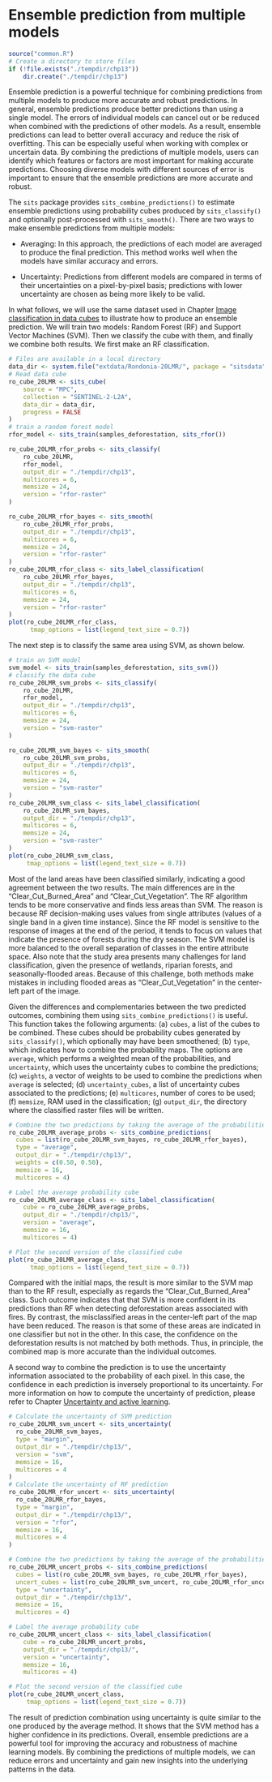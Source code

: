 # Ensemble prediction from multiple models{-}

```r
source("common.R")
# Create a directory to store files
if (!file.exists("./tempdir/chp13"))
    dir.create("./tempdir/chp13")
```

Ensemble prediction is a powerful technique for combining predictions from multiple models to produce more accurate and robust predictions. In general, ensemble predictions produce better predictions than using a single model. The errors of individual models can cancel out or be reduced when combined with the predictions of other models. As a result, ensemble predictions can lead to better overall accuracy and reduce the risk of overfitting. This can be especially useful when working with complex or uncertain data. By combining the predictions of multiple models, users can identify which features or factors are most important for making accurate predictions. Choosing diverse models with different sources of error is important to ensure that the ensemble predictions are more accurate and robust.

The `sits` package provides `sits_combine_predictions()` to estimate ensemble predictions using probability cubes produced by `sits_classify()` and optionally post-processed with `sits_smooth()`. There are two ways to make ensemble predictions from multiple models:

* Averaging: In this approach, the predictions of each model are averaged to produce the final prediction. This method works well when the models have similar accuracy and errors. 

* Uncertainty: Predictions from different models are compared in terms of their uncertainties on a pixel-by-pixel basis; predictions with lower uncertainty are chosen as being more likely to be valid. 

In what follows, we will use the same dataset used in Chapter [Image classification in data cubes](https://e-sensing.github.io/sitsbook/image-classification-in-data-cubes.html) to illustrate how to produce an ensemble prediction. We will train two models: Random Forest (RF) and Support Vector Machines (SVM). Then we classify the cube with them, and finally we combine both results. We first make an RF classification.

```r
# Files are available in a local directory 
data_dir <- system.file("extdata/Rondonia-20LMR/", package = "sitsdata")
# Read data cube
ro_cube_20LMR <- sits_cube(
    source = "MPC",
    collection = "SENTINEL-2-L2A",
    data_dir = data_dir,
    progress = FALSE
)
# train a random forest model
rfor_model <- sits_train(samples_deforestation, sits_rfor())

ro_cube_20LMR_rfor_probs <- sits_classify(
    ro_cube_20LMR, 
    rfor_model,
    output_dir = "./tempdir/chp13", 
    multicores = 6,
    memsize = 24,
    version = "rfor-raster"
)

ro_cube_20LMR_rfor_bayes <- sits_smooth(
    ro_cube_20LMR_rfor_probs,
    output_dir = "./tempdir/chp13", 
    multicores = 6,
    memsize = 24,
    version = "rfor-raster"
)
ro_cube_20LMR_rfor_class <- sits_label_classification(
    ro_cube_20LMR_rfor_bayes,
    output_dir = "./tempdir/chp13", 
    multicores = 6,
    memsize = 24,
    version = "rfor-raster"
)
plot(ro_cube_20LMR_rfor_class, 
      tmap_options = list(legend_text_size = 0.7))
```

The next step is to classify the same area using SVM, as shown below. 

```r
# train an SVM model
svm_model <- sits_train(samples_deforestation, sits_svm())
# classify the data cube
ro_cube_20LMR_svm_probs <- sits_classify(
    ro_cube_20LMR, 
    rfor_model,
    output_dir = "./tempdir/chp13", 
    multicores = 6,
    memsize = 24,
    version = "svm-raster"
)

ro_cube_20LMR_svm_bayes <- sits_smooth(
    ro_cube_20LMR_svm_probs,
    output_dir = "./tempdir/chp13", 
    multicores = 6,
    memsize = 24,
    version = "svm-raster"
)
ro_cube_20LMR_svm_class <- sits_label_classification(
    ro_cube_20LMR_svm_bayes,
    output_dir = "./tempdir/chp13", 
    multicores = 6,
    memsize = 24,
    version = "svm-raster"
)
plot(ro_cube_20LMR_svm_class,  
     tmap_options = list(legend_text_size = 0.7))
```

Most of the land areas have been classified similarly, indicating a good agreement between the two results. The main differences are in the "Clear_Cut_Burned_Area" and "Clear_Cut_Vegetation". The RF algorithm tends to be more conservative and finds less areas than SVM. The reason is because RF decision-making uses values from single attributes (values of a single band in a given time instance). Since the RF model is sensitive to the response of images at the end of the period, it tends to focus on values that indicate the presence of forests during the dry season. The SVM model is more balanced to the overall separation of classes in the entire attribute space. Also note that the study area presents many challenges for land classification, given the presence of wetlands, riparian forests, and seasonally-flooded areas. Because of this challenge, both methods make mistakes in including flooded areas as "Clear_Cut_Vegetation" in the center-left part of the image. 

Given the differences and complementaries between the two predicted outcomes, combining them using `sits_combine_predictions()` is useful. This function takes the following arguments: (a) `cubes`, a list of the cubes to be combined. These cubes should be probability cubes generated by `sits_classify()`, which optionally may have been smoothened; (b) `type`, which indicates how to combine the probability maps. The options are `average`, which performs a weighted mean of the probabilities, and  `uncertainty`, which uses the uncertainty cubes to combine the predictions; (c) `weights`, a vector of weights to be used to combine the predictions when `average` is selected; (d) `uncertainty_cubes`, a list of uncertainty cubes associated to the predictions;  (e) `multicores`, number of cores to be used; (f) `memsize`, RAM used in the classification; (g) `output_dir`, the directory where the classified raster files will be written.

```r
# Combine the two predictions by taking the average of the probabilities for each class
ro_cube_20LMR_average_probs <- sits_combine_predictions(
  cubes = list(ro_cube_20LMR_svm_bayes, ro_cube_20LMR_rfor_bayes),
  type = "average",
  output_dir = "./tempdir/chp13/",
  weights = c(0.50, 0.50),
  memsize = 16,
  multicores = 4)

# Label the average probability cube
ro_cube_20LMR_average_class <- sits_label_classification(
    cube = ro_cube_20LMR_average_probs,
    output_dir = "./tempdir/chp13/",
    version = "average",
    memsize = 16,
    multicores = 4)

# Plot the second version of the classified cube
plot(ro_cube_20LMR_average_class, 
      tmap_options = list(legend_text_size = 0.7))
```
Compared with the initial maps, the result is more similar to the SVM map than to the RF result, especially as regards the  "Clear_Cut_Burned_Area" class. Such outcome indicates that that SVM is more confident in its predictions than RF when detecting deforestation areas associated with fires. By contrast, the misclassified areas in the center-left part of the map have been reduced. The reason is that some of these areas are indicated in one classifier but not in the other. In this case, the confidence on the deforestation results is not matched by both methods. Thus, in principle, the combined map is more accurate than the individual outcomes.

A second way to combine the prediction is to use the uncertainty information associated to the probability of each pixel. In this case, the confidence in each prediction is inversely proportional to its uncertainty. For more information on how to compute the uncertainty of prediction, please refer to Chapter [Uncertainty and active learning](https://e-sensing.github.io/sitsbook/uncertainty-and-active-learning.html). 

```r
# Calculate the uncertainty of SVM prediction
ro_cube_20LMR_svm_uncert <- sits_uncertainty(
  ro_cube_20LMR_svm_bayes,
  type = "margin", 
  output_dir = "./tempdir/chp13/",
  version = "svm",
  memsize = 16,
  multicores = 4
)
# Calculate the uncertainty of RF prediction
ro_cube_20LMR_rfor_uncert <- sits_uncertainty(
  ro_cube_20LMR_rfor_bayes,
  type = "margin", 
  output_dir = "./tempdir/chp13/",
  version = "rfor",
  memsize = 16,
  multicores = 4
)

# Combine the two predictions by taking the average of the probabilities for each class
ro_cube_20LMR_uncert_probs <- sits_combine_predictions(
  cubes = list(ro_cube_20LMR_svm_bayes, ro_cube_20LMR_rfor_bayes),
  uncert_cubes = list(ro_cube_20LMR_svm_uncert, ro_cube_20LMR_rfor_uncert),
  type = "uncertainty",
  output_dir = "./tempdir/chp13/",
  memsize = 16,
  multicores = 4)

# Label the average probability cube
ro_cube_20LMR_uncert_class <- sits_label_classification(
    cube = ro_cube_20LMR_uncert_probs,
    output_dir = "./tempdir/chp13/",
    version = "uncertainty",
    memsize = 16,
    multicores = 4)

# Plot the second version of the classified cube
plot(ro_cube_20LMR_uncert_class, 
     tmap_options = list(legend_text_size = 0.7))
```

The result of prediction combination using uncertainty is quite similar to the one produced by the average method. It shows that the SVM method has a higher confidence in its predictions. Overall, ensemble predictions are a powerful tool for improving the accuracy and robustness of machine learning models. By combining the predictions of multiple models, we can reduce errors and uncertainty and gain new insights into the underlying patterns in the data.

<!--
PEDRO 1) Teria como calcular a acuracia dos modelos de ensemble para mostrar que eles sao melhores
do que os modelos de RF e SVM sozinhos?
-->
